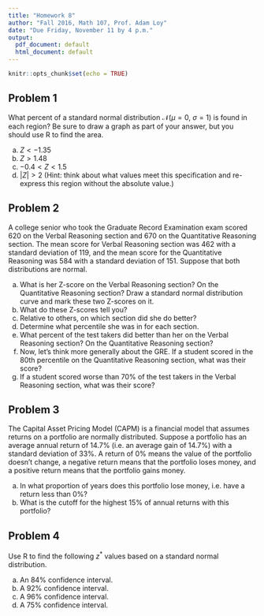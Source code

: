 ```yaml
---
title: "Homework 8"
author: "Fall 2016, Math 107, Prof. Adam Loy"
date: "Due Friday, November 11 by 4 p.m."
output:
  pdf_document: default
  html_document: default
---
```


```r
knitr::opts_chunk$set(echo = TRUE)
```


## Problem 1
What percent of a standard normal distribution $\mathcal{N}(\mu=0,\ \sigma=1)$ is found in each region? Be sure to draw a graph as part of your answer, but you should use R to find the area. 

a. $Z < -1.35$
b. $Z > 1.48$
c. $-0.4 < Z < 1.5$
d. $|Z|>2$ (Hint: think about what values meet this specification and re-express this region without the absolute value.)

## Problem 2
A college senior who took the Graduate Record Examination exam scored 620 on the Verbal Reasoning section and 670 on the Quantitative Reasoning section. The mean score for Verbal Reasoning section was 462 with a standard deviation of 119, and the mean score for the Quantitative Reasoning was 584
with a standard deviation of 151. Suppose that both distributions are normal.

a. What is her Z-score on the Verbal Reasoning section? On the Quantitative Reasoning section? Draw a standard normal distribution curve and mark these two Z-scores on it.
b. What do these Z-scores tell you?
c. Relative to others, on which section did she do better?
d. Determine what percentile she was in for each section.
e. What percent of the test takers did better than her on the Verbal Reasoning section? On the Quantitative Reasoning section?
f. Now, let’s think more generally about the GRE. If a student scored in the 80th percentile on the Quantitative Reasoning section, what was their score?
g. If a student scored worse than 70% of the test takers in the Verbal Reasoning section, what was their score?


## Problem 3
The Capital Asset Pricing Model (CAPM) is a financial model that assumes returns on a portfolio are normally distributed. Suppose a portfolio has an average annual return of 14.7% (i.e. an average gain of 14.7%) with a standard deviation of 33%. A return of 0% means the value of the portfolio doesn't change, a negative return means that the portfolio loses money, and a positive return means that the portfolio gains money.

a. In what proportion of years does this portfolio lose money, i.e. have a return less than 0%?
b. What is the cutoff for the highest 15% of annual returns with this portfolio?

## Problem 4

Use R to find the following $z^*$ values based on a standard normal distribution.

a. An 84% confidence interval.
b. A 92% confidence interval.
c. A 96% confidence interval.
d. A 75% confidence interval.